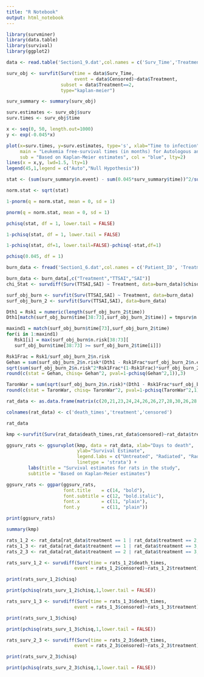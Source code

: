 ```yaml
---
title: "R Notebook"
output: html_notebook
---
```


```r
library(survminer)
library(data.table)
library(survival)
library(ggplot2)
```


```r

data <- read.table('Section1_9.dat',col.names = c('Surv_Time','Treatment','Censored'),colClasses = c('numeric', 'numeric', 'numeric'))

surv_obj <- survfit(Surv(time = data$Surv_Time, 
                         event = data$Censored)~data$Treatment, 
                    subset = data$Treatment==2,
                    type="kaplan-meier")

surv_summary <- summary(surv_obj)

surv.estimates <- surv_obj$surv
surv.times <- surv_obj$time

x <- seq(0, 50, length.out=1000)
y <- exp(-0.045*x)

plot(x=surv.times, y=surv.estimates, type='s', xlab="Time to infection", ylab="Survival estimate", 
     main = "Leukemia free-survival times (in months) for Autologous and Allogeneic Transplants",
     sub = "Based on Kaplan-Meier estimates", col = "blue", lty=2)
lines(x = x,y, lwd=1.5, lty=1)
legend(45,1,legend = c("Auto","Null Hypothesis"))
```
```r

stat <- (sum(surv_summary$n.event) - sum(0.045*surv_summary$time))^2/sum(0.045*surv_summary$time)

norm.stat <- sqrt(stat)

1-pnorm(q = norm.stat, mean = 0, sd = 1)

pnorm(q = norm.stat, mean = 0, sd = 1)

pchisq(stat, df = 1, lower.tail = FALSE)

```
```r
1-pchisq(stat, df = 1, lower.tail = FALSE)

1-pchisq(stat, df=1, lower.tail=FALSE)-pchisq(-stat,df=1)

```
```r

pchisq(0.045, df = 1)

```

```r
burn_data <- fread('Section1_6.dat',col.names = c('Patient_ID', 'Treatment', 'Gender', 'Race', 'Perc_Area_Burned', 'BSI_Head', 'BSI_Butt', 'BSI_Trunk', 'BSI_Upper', 'BSI_Lower', 'BSI_Resp', 'TOB', 'TTE', 'Excision_Ind', 'TTPAT', 'PAT', 'TTSAI', 'SAI'))

burn_data <- burn_data[,c("Treatment","TTSAI","SAI")]
chi_Stat <- survdiff(Surv(TTSAI,SAI) ~ Treatment, data=burn_data)$chisq

surf_obj_burn <- survfit(Surv(TTSAI,SAI) ~ Treatment, data=burn_data)
surf_obj_burn_2 <- survfit(Surv(TTSAI,SAI), data=burn_data)

Dth1 = Rsk1 = numeric(length(surf_obj_burn_2$time))
Dth1[match(surf_obj_burn$time[38:73],surf_obj_burn_2$time)] = tmpsrv$n.ev[38:73]

maxind1 = match(surf_obj_burn$time[73],surf_obj_burn_2$time)
for(i in 1:maxind1) 
   Rsk1[i] = max(surf_obj_burn$n.risk[38:73][
   surf_obj_burn$time[38:73] >= surf_obj_burn_2$time[i]])

Rsk1Frac = Rsk1/surf_obj_burn_2$n.risk
Gehan = sum(surf_obj_burn_2$n.risk*(Dth1 - Rsk1Frac*surf_obj_burn_2$n.ev))/
sqrt(sum(surf_obj_burn_2$n.risk^2*Rsk1Frac*(1-Rsk1Frac)*surf_obj_burn_2$n.ev))
round(c(stat = Gehan, chisq= Gehan^2, pval=1-pchisq(Gehan^2,1)),3)

TaronWar = sum(sqrt(surf_obj_burn_2$n.risk)*(Dth1 - Rsk1Frac*surf_obj_burn_2$n.ev))/sqrt(sum(surf_obj_burn_2$n.risk*Rsk1Frac*(1-Rsk1Frac)*surf_obj_burn_2$n.ev))
round(c(stat = TaronWar, chisq= TaronWar^2, pval=1-pchisq(TaronWar^2,1)),3)
```
```r
rat_data <- as.data.frame(matrix(c(20,21,23,24,24,26,26,27,28,30,26,28,29,29,30,30,31,31,32,35,31,32,34,35,36,38,38,39,42,42,1,1,1,1,1,1,1,1,1,1,2,2,2,2,2,2,2,2,2,2,3,3,3,3,3,3,3,3,3,3,1,1,1,1,1,1,1,1,1,1,1,1,1,1,1,1,1,1,1,0,1,1,1,1,1,1,1,1,0,0), nrow=30,byrow=FALSE))

colnames(rat_data) <- c('death_times','treatment','censored')

rat_data
```
```r
kmp <-survfit(Surv(rat_data$death_times,rat_data$censored)~rat_data$treatment,type="kaplan-meier")

ggsurv_rats <- ggsurvplot(kmp, data = rat_data, xlab="Days to death",
                          ylab="Survival Estimate",
                          legend.labs = c("Untreated", "Radiated", "Radiated+BPA"), 
                          linetype = 'strata') + 
        labs(title = "Survival estimates for rats in the study",
        subtitle = "Based on Kaplan-Meier estimates")

ggsurv_rats <- ggpar(ggsurv_rats, 
                     font.title    = c(14, "bold"),
                     font.subtitle = c(12, "bold.italic"),        
                     font.x        = c(11, "plain"),          
                     font.y        = c(11, "plain"))

print(ggsurv_rats)

summary(kmp)
```
```r
rats_1_2 <- rat_data[rat_data$treatment == 1 | rat_data$treatment == 2,]
rats_1_3 <- rat_data[rat_data$treatment == 1 | rat_data$treatment == 3,]
rats_2_3 <- rat_data[rat_data$treatment == 2 | rat_data$treatment == 3,]

rats_surv_1_2 <- survdiff(Surv(time = rats_1_2$death_times, 
                         event = rats_1_2$censored)~rats_1_2$treatment)

print(rats_surv_1_2$chisq)

print(pchisq(rats_surv_1_2$chisq,1,lower.tail = FALSE))

rats_surv_1_3 <- survdiff(Surv(time = rats_1_3$death_times, 
                         event = rats_1_3$censored)~rats_1_3$treatment)

print(rats_surv_1_3$chisq)

print(pchisq(rats_surv_1_3$chisq,1,lower.tail = FALSE))

rats_surv_2_3 <- survdiff(Surv(time = rats_2_3$death_times, 
                         event = rats_2_3$censored)~rats_2_3$treatment)

print(rats_surv_2_3$chisq)

print(pchisq(rats_surv_2_3$chisq,1,lower.tail = FALSE))
```